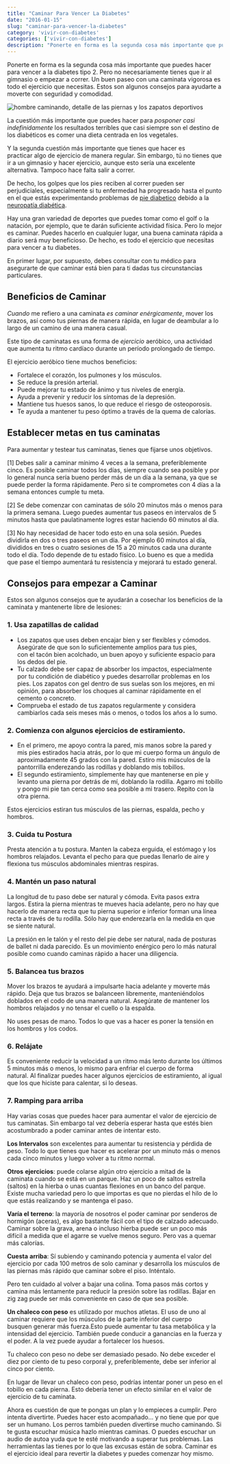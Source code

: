 ```yaml
---
title: "Caminar Para Vencer La Diabetes"
date: "2016-01-15"
slug: "caminar-para-vencer-la-diabetes"
category: 'vivir-con-diabetes'
categories: ['vivir-con-diabetes']
description: "Ponerte en forma es la segunda cosa más importante que puedes hacer para vencer a la diabetes tipo 2. Pero no necesariamente tienes que ir al gimnasio"
---
```


Ponerte en forma es la segunda cosa más importante que puedes hacer para vencer a la diabetes tipo 2. Pero no necesariamente tienes que ir al gimnasio o empezar a correr. Un buen paseo con una caminata vigorosa es todo el ejercicio que necesitas. Estos son algunos consejos para ayudarte a moverte con seguridad y comodidad.

![hombre caminando, detalle de las piernas y los zapatos deportivos](/images/caminar-para-vencer-la-diabetes.webp)

La cuestión más importante que puedes hacer para _posponer casi indefinidamente_ los resultados terribles que casi siempre son el destino de los diabéticos es comer una dieta centrada en los vegetales.

Y la segunda cuestión más importante que tienes que hacer es practicar algo de ejercicio de manera regular. Sin embargo, tú no tienes que ir a un gimnasio y hacer ejercicio, aunque esto sería una excelente alternativa. Tampoco hace falta salir a correr.

De hecho, los golpes que los pies reciben al correr pueden ser perjudiciales, especialmente si tu enfermedad ha progresado hasta el punto en el que estás experimentando problemas de [pie diabetico](/pie-diabetico) debido a la [neuropatía diabética](/neuropatia-diabetica-6-consejos-de-dieta/).

Hay una gran variedad de deportes que puedes tomar como el golf o la natación, por ejemplo, que te darán suficiente actividad física. Pero lo mejor es caminar. Puedes hacerlo en cualquier lugar, una buena caminata rápida a diario será muy beneficioso. De hecho, es todo el ejercicio que necesitas para vencer a tu diabetes.

En primer lugar, por supuesto, debes consultar con tu médico para asegurarte de que caminar está bien para ti dadas tus circunstancias particulares.

## Beneficios de Caminar

_Cuando_ me refiero a una caminata _es caminar enérgicamente_, mover los brazos, así como tus piernas de manera rápida, en lugar de deambular a lo largo de un camino de una manera casual.

Este tipo de caminatas es una forma de _ejercicio_ aeróbico, una actividad que aumenta tu ritmo cardíaco durante un período prolongado de tiempo.

El ejercicio aeróbico tiene muchos beneficios:

- Fortalece el corazón, los pulmones y los músculos.
- Se reduce la presión arterial.
- Puede mejorar tu estado de ánimo y tus niveles de energía.
- Ayuda a prevenir y reducir los síntomas de la depresión.
- Mantiene tus huesos sanos, lo que reduce el riesgo de osteoporosis.
- Te ayuda a mantener tu peso óptimo a través de la quema de calorías.

## Establecer metas en tus caminatas

Para aumentar y testear tus caminatas, tienes que fijarse unos objetivos.

\[1\] Debes salir a caminar mínimo 4 veces a la semana, preferiblemente cinco. Es posible caminar todos los días, siempre cuando sea posible y por lo general nunca sería bueno perder más de un día a la semana, ya que se puede perder la forma rápidamente. Pero si te comprometes con 4 días a la semana entonces cumple tu meta.

\[2\] Se debe comenzar con caminatas de sólo 20 minutos más o menos para la primera semana. Luego puedes aumentar tus paseos en intervalos de 5 minutos hasta que paulatinamente logres estar haciendo 60 minutos al día.

\[3\] No hay necesidad de hacer todo esto en una sola sesión. Puedes dividirla en dos o tres paseos en un día. Por ejemplo 60 minutos al día, divididos en tres o cuatro sesiones de 15 a 20 minutos cada una durante todo el día. Todo depende de tu estado físico. Lo bueno es que a medida que pase el tiempo aumentará tu resistencia y mejorará tu estado general.

## Consejos para empezar a Caminar

Estos son algunos consejos que te ayudarán a cosechar los beneficios de la caminata y mantenerte libre de lesiones:

### **1\. Usa zapatillas de** **calidad**

- Los zapatos que uses deben encajar bien y ser flexibles y cómodos. Asegúrate de que son lo suficientemente amplios para tus pies, con el tacón bien acolchado, un buen apoyo y suficiente espacio para los dedos del pie.
- Tu calzado debe ser capaz de absorber los impactos, especialmente por tu condición de diabético y puedes desarrollar problemas en los pies. Los zapatos con gel dentro de sus suelas son los mejores, en mi opinión, para absorber los choques al caminar rápidamente en el cemento o concreto.
- Comprueba el estado de tus zapatos regularmente y considera cambiarlos cada seis meses más o menos, o todos los años a lo sumo.

### **2\. Comienza con algunos ejercicios de estiramiento.**

- En el primero, me apoyo contra la pared, mis manos sobre la pared y mis pies estirados hacia atrás, por lo que mi cuerpo forma un ángulo de aproximadamente 45 grados con la pared. Estiro mis músculos de la pantorrilla enderezando las rodillas y doblando mis tobillos.
- El segundo estiramiento, simplemente hay que mantenerse en pie y levanto una pierna por detrás de mí, doblando la rodilla. Agarro mi tobillo y pongo mi pie tan cerca como sea posible a mi trasero. Repito con la otra pierna.

Estos ejercicios estiran tus músculos de las piernas, espalda, pecho y hombros.

### **3\. Cuida tu Postura**

Presta atención a tu postura. Manten la cabeza erguida, el estómago y los hombros relajados. Levanta el pecho para que puedas llenarlo de aire y flexiona tus músculos abdominales mientras respiras.

### **4\. Mantén un paso** **natural**

La longitud de tu paso debe ser natural y cómoda. Evita pasos extra largos. Estira la pierna mientras te mueves hacia adelante, pero no hay que hacerlo de manera recta que tu pierna superior e inferior forman una línea recta a través de tu rodilla. Sólo hay que enderezarla en la medida en que se siente natural.

La presión en le talón y el resto del pie debe ser natural, nada de posturas de ballet ni dada parecido. Es un movimiento enérgico pero lo más natural posible como cuando caminas rápido a hacer una diligencia.

### **5\. Balancea tus** **brazos**

Mover los brazos te ayudará a impulsarte hacia adelante y moverte más rápido. Deja que tus brazos se balanceen libremente, manteniéndolos doblados en el codo de una manera natural. Asegúrate de mantener los hombros relajados y no tensar el cuello o la espalda.

No uses pesas de mano. Todos lo que vas a hacer es poner la tensión en los hombros y los codos.

### **6\. Relájate**

Es conveniente reducir la velocidad a un ritmo más lento durante los últimos 5 minutos más o menos, lo mismo para enfriar el cuerpo de forma natural. Al finalizar puedes hacer algunos ejercicios de estiramiento, al igual que los que hiciste para calentar, si lo deseas.

### 7\. Ramping para arriba

Hay varias cosas que puedes hacer para aumentar el valor de ejercicio de tus caminatas. Sin embargo tal vez debería esperar hasta que estés bien acostumbrado a poder caminar antes de intentar esto.

**Los Intervalos** son excelentes para aumentar tu resistencia y pérdida de peso. Todo lo que tienes que hacer es acelerar por un minuto más o menos cada cinco minutos y luego volver a tu ritmo normal.

**Otros** **ejercicios**: puede colarse algún otro ejercicio a mitad de la caminata cuando se está en un parque. Haz un poco de saltos estrella (saltos) en la hierba o unas cuantas flexiones en un banco del parque. Existe mucha variedad pero lo que importas es que no pierdas el hilo de lo que estás realizando y se mantenga el paso.

**Varía el** **terreno**: la mayoría de nosotros el poder caminar por senderos de hormigón (aceras), es algo bastante fácil con el tipo de calzado adecuado. Caminar sobre la grava, arena o incluso hierba puede ser un poco más difícil a medida que el agarre se vuelve menos seguro. Pero vas a quemar más calorías.

**Cuesta** **arriba**: Sí subiendo y caminando potencia y aumenta el valor del ejercicio por cada 100 metros de solo caminar y desarrolla los músculos de las piernas más rápido que caminar sobre el piso. Inténtalo.

Pero ten cuidado al volver a bajar una colina. Toma pasos más cortos y camina más lentamente para reducir la presión sobre las rodillas. Bajar en zig zag puede ser más conveniente en caso de que sea posible.

**Un chaleco con peso** es utilizado por muchos atletas. El uso de uno al caminar requiere que los músculos de la parte inferior del cuerpo busquen generar más fuerza.Esto puede aumentar tu tasa metabólica y la intensidad del ejercicio. También puede conducir a ganancias en la fuerza y el poder. A la vez puede ayudar a fortalecer los huesos.

Tu chaleco con peso no debe ser demasiado pesado. No debe exceder el diez por ciento de tu peso corporal y, preferiblemente, debe ser inferior al cinco por ciento.

En lugar de llevar un chaleco con peso, podrías intentar poner un peso en el tobillo en cada pierna. Esto debería tener un efecto similar en el valor de ejercicio de tu caminata.

Ahora es cuestión de que te pongas un plan y lo empieces a cumplir. Pero intenta divertirte. Puedes hacer esto acompañado... y no tiene que por que ser un humano. Los perros también pueden divertirse mucho caminando. Si te gusta escuchar música hazlo mientras caminas. O puedes escuchar un audio de autoa yuda que te esté motivando a superar tus problemas. Las herramientas las tienes por lo que las excusas están de sobra. Caminar es el ejercicio ideal para revertir la diabetes y puedes comenzar hoy mismo.
